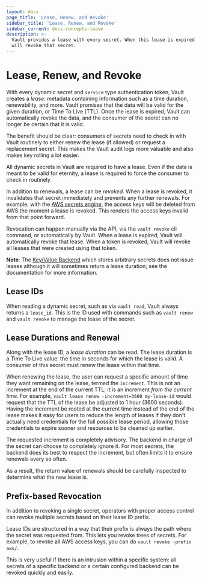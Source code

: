 ```yaml
---
layout: docs
page_title: 'Lease, Renew, and Revoke'
sidebar_title: 'Lease, Renew, and Revoke'
sidebar_current: docs-concepts-lease
description: >-
  Vault provides a lease with every secret. When this lease is expired, Vault
  will revoke that secret.
---
```


# Lease, Renew, and Revoke

With every dynamic secret and `service` type authentication token, Vault
creates a _lease_: metadata containing information such as a time duration,
renewability, and more. Vault promises that the data will be valid for the
given duration, or Time To Live (TTL). Once the lease is expired, Vault can
automatically revoke the data, and the consumer of the secret can no longer be
certain that it is valid.

The benefit should be clear: consumers of secrets need to check in with
Vault routinely to either renew the lease (if allowed) or request a
replacement secret. This makes the Vault audit logs more valuable and
also makes key rolling a lot easier.

All dynamic secrets in Vault are required to have a lease. Even if the data is
meant to be valid for eternity, a lease is required to force the consumer
to check in routinely.

In addition to renewals, a lease can be _revoked_. When a lease is revoked, it
invalidates that secret immediately and prevents any further renewals. For
example, with the [AWS secrets engine](/docs/secrets/aws/index.html), the
access keys will be deleted from AWS the moment a lease is revoked. This
renders the access keys invalid from that point forward.

Revocation can happen manually via the API, via the `vault revoke` cli command,
or automatically by Vault. When a lease is expired, Vault will automatically
revoke that lease. When a token is revoked, Vault will revoke all leases that
were created using that token.

**Note**: The [Key/Value Backend](/docs/secrets/kv/index.html) which stores
arbitrary secrets does not issue leases although it will sometimes return a
lease duration; see the documentation for more information.

## Lease IDs

When reading a dynamic secret, such as via `vault read`, Vault always returns a
`lease_id`. This is the ID used with commands such as `vault renew` and `vault revoke` to manage the lease of the secret.

## Lease Durations and Renewal

Along with the lease ID, a _lease duration_ can be read. The lease duration is
a Time To Live value: the time in seconds for which the lease is valid. A
consumer of this secret must renew the lease within that time.

When renewing the lease, the user can request a specific amount of time they
want remaining on the lease, termed the `increment`. This is not an increment
at the end of the current TTL; it is an increment _from the current time_. For
example, `vault lease renew -increment=3600 my-lease-id` would request that the TTL of the lease
be adjusted to 1 hour (3600 seconds). Having the increment be rooted at the
current time instead of the end of the lease makes it easy for users to reduce
the length of leases if they don't actually need credentials for the full
possible lease period, allowing those credentials to expire sooner and
resources to be cleaned up earlier.

The requested increment is completely advisory. The backend in charge of the
secret can choose to completely ignore it. For most secrets, the backend does
its best to respect the increment, but often limits it to ensure renewals every
so often.

As a result, the return value of renewals should be carefully inspected to
determine what the new lease is.

## Prefix-based Revocation

In addition to revoking a single secret, operators with proper access control
can revoke multiple secrets based on their lease ID prefix.

Lease IDs are structured in a way that their prefix is always the path where
the secret was requested from. This lets you revoke trees of secrets. For
example, to revoke all AWS access keys, you can do `vault revoke -prefix aws/`.

This is very useful if there is an intrusion within a specific system: all
secrets of a specific backend or a certain configured backend can be revoked
quickly and easily.
